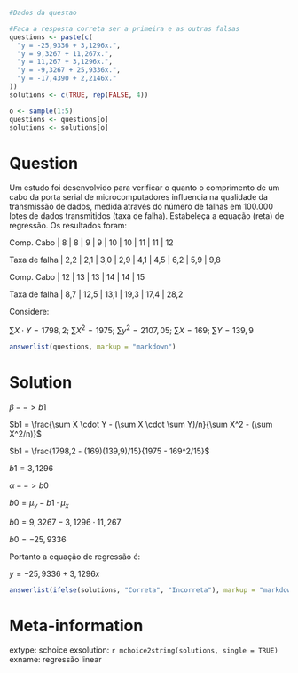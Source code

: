 ```r
#Dados da questao

#Faca a resposta correta ser a primeira e as outras falsas
questions <- paste(c(
  "y = -25,9336 + 3,1296x.",
  "y = 9,3267 + 11,267x.",
  "y = 11,267 + 3,1296x.",
  "y = -9,3267 + 25,9336x.",
  "y = -17,4390 + 2,2146x."
))
solutions <- c(TRUE, rep(FALSE, 4))

o <- sample(1:5)
questions <- questions[o]
solutions <- solutions[o]
```

Question
========
Um estudo foi desenvolvido para verificar o quanto o comprimento de um cabo da porta serial de microcomputadores influencia na qualidade da transmissão de dados, medida através do número de falhas em 100.000 lotes de dados transmitidos (taxa de falha). Estabeleça a equação (reta) de regressão. Os resultados foram:

Comp. Cabo | 8 | 8 | 9 | 9 | 10 | 10 | 11 |	11 | 12

Taxa de falha | 2,2 |	2,1 |	3,0 |	2,9 |	4,1 |	4,5 |	6,2 |	5,9 |	9,8

Comp. Cabo |	12	| 13 | 13	| 14 | 14	| 15

Taxa de falha |	8,7 |	12,5 | 13,1 |	19,3 | 17,4 |	28,2

Considere: 

$\sum X \cdot Y = 1798,2$; $\sum X^2 = 1975$; $\sum y^2 = 2107,05$; $\sum X = 169$; $\sum Y = 139,9$ 


```r
answerlist(questions, markup = "markdown")
```

Solution
========
$\beta --> b1$

$b1 = \frac{\sum X \cdot Y - (\sum X \cdot \sum Y)/n}{\sum X^2 - (\sum X^2/n)}$

$b1 = \frac{1798,2 - (169)(139,9)/15}{1975 - 169^2/15}$

$b1 = 3,1296$

$\alpha --> b0$

$b0 = \mu_y - b1 \cdot \mu_x$

$b0 = 9,3267 - 3,1296 \cdot 11,267$

$b0 = -25,9336$

Portanto a equação de regressão é:

$y = -25,9336 + 3,1296x$			


```r
answerlist(ifelse(solutions, "Correta", "Incorreta"), markup = "markdown")
```

Meta-information
================
extype: schoice
exsolution: `r mchoice2string(solutions, single = TRUE)`
exname: regressão linear